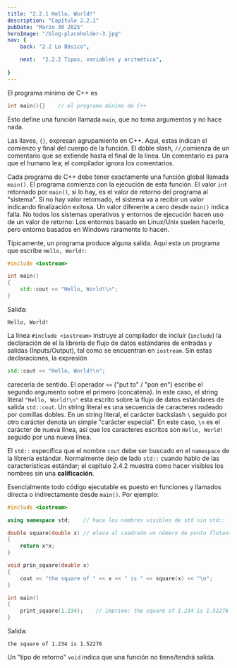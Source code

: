```yaml
---
title: "2.2.1 Hello, World!"
description: "Capítulo 2.2.1"
pubDate: "Marzo 30 2025"
heroImage: "/blog-placeholder-3.jpg"
nav: {
    back: "2.2 Lo Básico",

    next:  "2.2.2 Tipos, variables y aritmética",
       
}
---
```


El programa mínimo de C++ es 
```c++
int main(){}    // el programa minimo de C++
```
Esto define una función llamada `main`, que no toma argumentos y no hace nada.

Las llaves, `{}`, expresan agrupamiento en C++. Aquí, estas indican el comienzo y final del cuerpo de la función. El doble slash, `//`,comienza de un comentario que se extiende hasta el final de la linea. Un comentario es para que el humano lea; el compilador ignora los comentarios.

Cada programa de C++ debe tener exactamente una función global llamada `main()`. El programa comienza con la ejecución de esta función. El valor `int` retornado por `main()`, si lo hay, es el valor de retorno del programa al "sistema". Si no hay valor retornado, el sistema va a recibir un valor indicando finalización exitosa. Un valor diferente a cero desde `main()` indica falla. No todos los sistemas operativos y entornos de ejecución hacen uso de un valor de retorno: Los entornos basado en Linux/Unix suelen hacerlo, pero entorno basados en Windows raramente lo hacen.

Típicamente, un programa produce alguna salida. Aquí esta un programa que escribe `Hello, World!`:
```c++
#include <iostream>

int main()
{
	std::cout << "Hello, World!\n";
}
```
Salida:
```consola
Hello, World!
```

La linea `#include <iostream>` instruye al compilador de incluir (`include`) la declaración de el la librería de flujo de datos estándares de entradas y salidas (Inputs/Output), tal como se encuentran en `iostream`. Sin estas declaraciones, la expresión
```c++
std::cout << "Hello, World!\n";
```
carecería de sentido. El operador `<<` ("put to" / "pon en") escribe el segundo argumento sobre el primero (concatena). In este caso, el string literal `"Hello, World!\n"` esta escrito sobre la flujo de datos estándares de salida `std::cout`. Un string literal es una secuencia de caracteres rodeado por comillas dobles. En un string literal, el carácter backslash `\` seguido por otro carácter denota un simple "carácter especial". En este caso, `\n` es el carácter de nueva línea, así que los caracteres escritos son `Hello, World!` seguido por una nueva línea.

El `std::` específica que el nombre `cout` debe ser buscado en el `namespace` de la librería estándar. Normalmente dejo de lado `std::` cuando hablo de las características estándar; el capítulo 2.4.2 muestra como hacer visibles los nombres sin una **calificación**.

Esencialmente todo código ejecutable es puesto en funciones y llamados directa o indirectamente desde `main()`. Por ejemplo:
```c++
#include <iostream>

using namespace std;    // hace los nombres visibles de std sin std::

double square(double x) // eleva al cuadrado un número de punto flotante de doble precisión 
{
	return x*x;
}

void prin_square(double x)
{
	cout << "the square of " << x << " is " << square(x) << "\n";
}

int main()
{
	print_square(1.234);    // imprime: the square of 1.234 is 1.52276
}
```

Salida:
```consola
the square of 1.234 is 1.52276
```
Un "tipo de retorno" `void` indica que una función no tiene/tendrá salida.